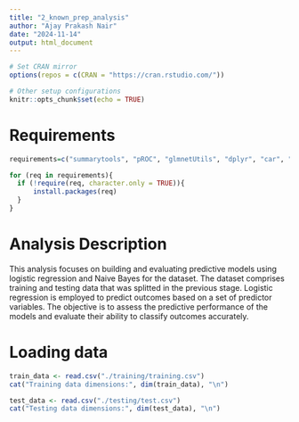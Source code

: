 ```yaml
---
title: "2_known_prep_analysis"
author: "Ajay Prakash Nair"
date: "2024-11-14"
output: html_document
---
```



```r
# Set CRAN mirror
options(repos = c(CRAN = "https://cran.rstudio.com/"))

# Other setup configurations
knitr::opts_chunk$set(echo = TRUE)
```

# Requirements

```r
requirements=c("summarytools", "pROC", "glmnetUtils", "dplyr", "car", "effects", "gridExtra", "grid", "MASS","e1071", "mgcv", "caret")

for (req in requirements){
  if (!require(req, character.only = TRUE)){
      install.packages(req)
  }
}
```

# Analysis Description

This analysis focuses on building and evaluating predictive models using logistic regression and Naive Bayes for the dataset. The dataset comprises training and testing data that was splitted in the previous stage. Logistic regression is employed to predict outcomes based on a set of predictor variables. The objective is to assess the predictive performance of the models and evaluate their ability to classify outcomes accurately.

# Loading data

```r
train_data <- read.csv("./training/training.csv")
cat("Training data dimensions:", dim(train_data), "\n")

test_data <- read.csv("./testing/test.csv")
cat("Testing data dimensions:", dim(test_data), "\n")
```